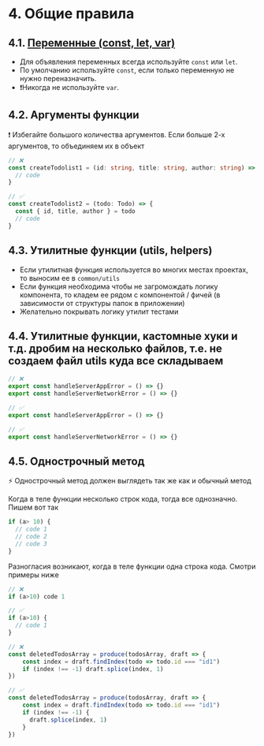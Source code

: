 # 4. Общие правила

## 4.1. [Переменные (const, let, var)](https://google.github.io/styleguide/tsguide.html#variables)

- Для объявления переменных всегда используйте `const` или `let`.
- По умолчанию используйте `const`, если только переменную не нужно переназначить.
- ❗Никогда не используйте `var`.

## 4.2. Аргументы функции

❗ Избегайте большого количества аргументов. Если больше 2-х аргументов, то объединяем их в объект

```ts showLineNumbers {2,7}
// ❌
const createTodolist1 = (id: string, title: string, author: string) => {
  // code
}

// ✅
const createTodolist2 = (todo: Todo) => {
  const { id, title, author } = todo
  // code
}
```

## 4.3. Утилитные функции (utils, helpers)

- Если утилитная функция используется во многих местах проектах, то выносим ее в `common/utils`
- Если функция необходима чтобы не загромождать логику компонента, то кладем ее рядом с компонентой / фичей
  (в зависимости от структуры папок в приложении)
- Желательно покрывать логику утилит тестами

## 4.4. Утилитные функции, кастомные хуки и т.д. дробим на несколько файлов, т.е. не создаем файл utils куда все складываем

```ts showLineNumbers filename="utils.ts"
// ❌
export const handleServerAppError = () => {}
export const handleServerNetworkError = () => {}
```

```ts showLineNumbers filename="handleServerAppError.ts"
// ✅
export const handleServerAppError = () => {}
```

```ts showLineNumbers filename="handleServerNetworkError.ts"
// ✅
export const handleServerNetworkError = () => {}
```

## 4.5. Однострочный метод
⚡ Однострочный метод должен выглядеть так же как и обычный метод

Когда в теле функции несколько строк кода, тогда все однозначно. Пишем вот так

```ts showLineNumbers
if (a> 10) {
  // code 1
  // code 2
  // code 3
}
```
Разногласия возникают, когда в теле функции одна строка кода. Смотри примеры ниже

```ts showLineNumbers filename="example1"
// ❌
if (a>10) code 1

// ✅
if (a>10) {
  // code 1
}
```

```ts showLineNumbers filename="example2" {4, 10-12}
// ❌
const deletedTodosArray = produce(todosArray, draft => {
    const index = draft.findIndex(todo => todo.id === "id1")
    if (index !== -1) draft.splice(index, 1)
})

// ✅
const deletedTodosArray = produce(todosArray, draft => {
    const index = draft.findIndex(todo => todo.id === "id1")
    if (index !== -1) {
      draft.splice(index, 1)
    }
})
```
